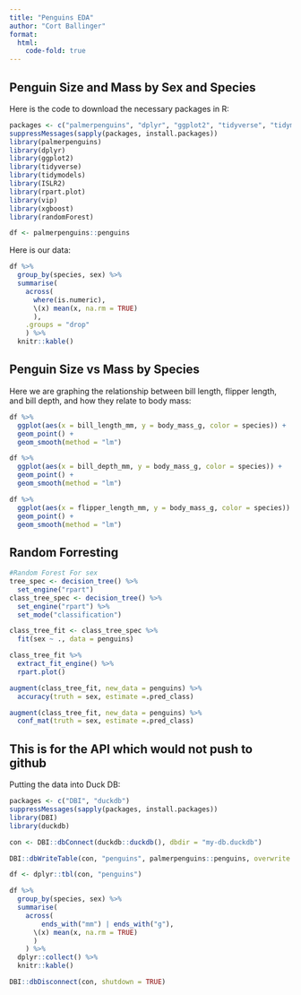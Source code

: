```yaml
---
title: "Penguins EDA"
author: "Cort Ballinger"
format:
  html:
    code-fold: true
---
```


## Penguin Size and Mass by Sex and Species

Here is the code to download the necessary packages in R:

```r
packages <- c("palmerpenguins", "dplyr", "ggplot2", "tidyverse", "tidymodels", "ISLR2","rpart.plot", "vip", "xgboost", "randomForest")
suppressMessages(sapply(packages, install.packages))
library(palmerpenguins)
library(dplyr)
library(ggplot2)
library(tidyverse) 
library(tidymodels) 
library(ISLR2) 
library(rpart.plot) 
library(vip) 
library(xgboost) 
library(randomForest)

df <- palmerpenguins::penguins
```

Here is our data:

```r
df %>%
  group_by(species, sex) %>%
  summarise(
    across(
      where(is.numeric), 
      \(x) mean(x, na.rm = TRUE)
      ),
    .groups = "drop"
    ) %>%
  knitr::kable()
```

## Penguin Size vs Mass by Species

Here we are graphing the relationship between bill length, flipper length, and bill depth, and how they relate to body mass:

```r
df %>%
  ggplot(aes(x = bill_length_mm, y = body_mass_g, color = species)) +
  geom_point() + 
  geom_smooth(method = "lm")
```
```r
df %>%
  ggplot(aes(x = bill_depth_mm, y = body_mass_g, color = species)) +
  geom_point() +
  geom_smooth(method = "lm")
```
```r
df %>%
  ggplot(aes(x = flipper_length_mm, y = body_mass_g, color = species)) +
  geom_point() + 
  geom_smooth(method = "lm")
```

## Random Forresting
```r
#Random Forest For sex
tree_spec <- decision_tree() %>%
  set_engine("rpart")
class_tree_spec <- decision_tree() %>%         
  set_engine("rpart") %>%         
  set_mode("classification")

class_tree_fit <- class_tree_spec %>%
  fit(sex ~ ., data = penguins)    

class_tree_fit %>%
  extract_fit_engine() %>%
  rpart.plot()

augment(class_tree_fit, new_data = penguins) %>%   
  accuracy(truth = sex, estimate =.pred_class)

augment(class_tree_fit, new_data = penguins) %>%  
  conf_mat(truth = sex, estimate =.pred_class)
```

## This is for the API which would not push to github

Putting the data into Duck DB:

```r
packages <- c("DBI", "duckdb")
suppressMessages(sapply(packages, install.packages))
library(DBI)
library(duckdb)
```


```r
con <- DBI::dbConnect(duckdb::duckdb(), dbdir = "my-db.duckdb")

DBI::dbWriteTable(con, "penguins", palmerpenguins::penguins, overwrite = TRUE)

```

```r
df <- dplyr::tbl(con, "penguins")
```

```r
df %>%
  group_by(species, sex) %>%
  summarise(
    across(
        ends_with("mm") | ends_with("g"),
      \(x) mean(x, na.rm = TRUE)
      )
    ) %>%
  dplyr::collect() %>%
  knitr::kable()
```



```r
DBI::dbDisconnect(con, shutdown = TRUE)
```




